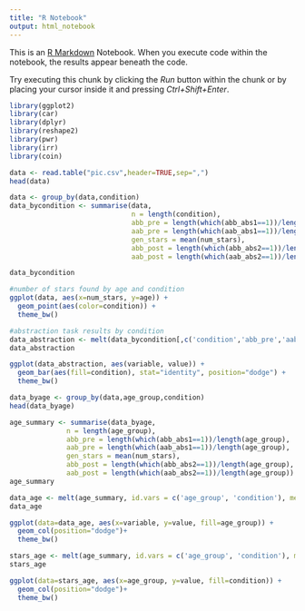 ```yaml
---
title: "R Notebook"
output: html_notebook
---
```


This is an [R Markdown](http://rmarkdown.rstudio.com) Notebook. When you execute code within the notebook, the results appear beneath the code. 

Try executing this chunk by clicking the *Run* button within the chunk or by placing your cursor inside it and pressing *Ctrl+Shift+Enter*. 

```r
library(ggplot2)
library(car)
library(dplyr)
library(reshape2)
library(pwr)
library(irr)
library(coin)
```

```r
data <- read.table("pic.csv",header=TRUE,sep=",")
head(data)
```
```r
data <- group_by(data,condition)
data_bycondition <- summarise(data,
                              n = length(condition),
                              abb_pre = length(which(abb_abs1==1))/length(condition),
                              aab_pre = length(which(aab_abs1==1))/length(condition),
                              gen_stars = mean(num_stars),
                              abb_post = length(which(abb_abs2==1))/length(condition),
                              aab_post = length(which(aab_abs2==1))/length(condition))

data_bycondition
```
```r
#number of stars found by age and condition
ggplot(data, aes(x=num_stars, y=age)) +
  geom_point(aes(color=condition)) +
  theme_bw()
```

```r
#abstraction task results by condition
data_abstraction <- melt(data_bycondition[,c('condition','abb_pre','aab_pre','abb_post','aab_post')],id.vars=1)
data_abstraction
```

```r
ggplot(data_abstraction, aes(variable, value)) +
  geom_bar(aes(fill=condition), stat="identity", position="dodge") +
  theme_bw()
```
```r
data_byage <- group_by(data,age_group,condition)
head(data_byage)
```
```r
age_summary <- summarise(data_byage,
              n = length(age_group),
              abb_pre = length(which(abb_abs1==1))/length(age_group),
              aab_pre = length(which(aab_abs1==1))/length(age_group),
              gen_stars = mean(num_stars),
              abb_post = length(which(abb_abs2==1))/length(age_group),
              aab_post = length(which(aab_abs2==1))/length(age_group))
age_summary
```

```r
data_age <- melt(age_summary, id.vars = c('age_group', 'condition'), measure.vars = c('abb_pre','aab_pre','abb_post','aab_post'))
data_age
```
```r
ggplot(data=data_age, aes(x=variable, y=value, fill=age_group)) +
  geom_col(position="dodge")+
  theme_bw()
```
```r
stars_age <- melt(age_summary, id.vars = c('age_group', 'condition'), measure.vars = c('gen_stars'))
stars_age

ggplot(data=stars_age, aes(x=age_group, y=value, fill=condition)) +
  geom_col(position="dodge")+
  theme_bw()
```

